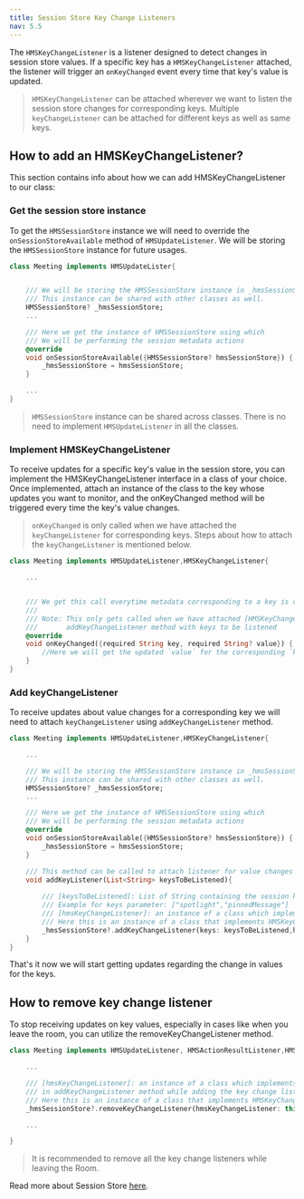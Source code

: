 ```yaml
---
title: Session Store Key Change Listeners
nav: 5.5
---
```


The `HMSKeyChangeListener` is a listener designed to detect changes in session store values. If a specific key has a `HMSKeyChangeListener` attached, the listener will trigger an `onKeyChanged` event every time that key's value is updated.

> `HMSKeyChangeListener` can be attached wherever we want to listen the session store changes for corresponding keys.
> Multiple `keyChangeListener` can be attached for different keys as well as same keys.

## How to add an HMSKeyChangeListener?

This section contains info about how we can add HMSKeyChangeListener to our class:

<div className="steps-container">

### Get the session store instance

To get the `HMSSessionStore` instance we will need to override the `onSessionStoreAvailable` method of `HMSUpdateListener`.
We will be storing the `HMSSessionStore` instance for future usages.

```dart
class Meeting implements HMSUpdateLister{


    /// We will be storing the HMSSessionStore instance in _hmsSessionStore variable for future usages.
    /// This instance can be shared with other classes as well.
    HMSSessionStore? _hmsSessionStore;
    ...

    /// Here we get the instance of HMSSessionStore using which
    /// We will be performing the session metadata actions
    @override
    void onSessionStoreAvailable({HMSSessionStore? hmsSessionStore}) {
        _hmsSessionStore = hmsSessionStore;
    }

    ...
}
```

> `HMSSessionStore` instance can be shared across classes. There is no need to implement `HMSUpdateListener` in all the classes.

### Implement HMSKeyChangeListener

To receive updates for a specific key's value in the session store, you can implement the HMSKeyChangeListener interface in a class of your choice. Once implemented, attach an instance of the class to the key whose updates you want to monitor, and the onKeyChanged method will be triggered every time the key's value changes.

> `onKeyChanged` is only called when we have attached the `keyChangeListener` for corresponding keys. Steps about how to attach the 
> `keyChangeListener` is mentioned below.

```dart
class Meeting implements HMSUpdateListener,HMSKeyChangeListener{

    ...


    /// We get this call everytime metadata corresponding to a key is changed
    ///
    /// Note: This only gets called when we have attached [HMSKeyChangeListener] using
    ///       addKeyChangeListener method with keys to be listened
    @override
    void onKeyChanged({required String key, required String? value}) {
        //Here we will get the updated `value` for the corresponding `key` 
    }
}
```

### Add keyChangeListener

To receive updates about value changes for a corresponding key we will need to attach `keyChangeListener` using `addKeyChangeListener` method.

```dart
class Meeting implements HMSUpdateListener,HMSKeyChangeListener{

    ...

    /// We will be storing the HMSSessionStore instance in _hmsSessionStore variable for future usages.
    /// This instance can be shared with other classes as well.
    HMSSessionStore? _hmsSessionStore;
    ...

    /// Here we get the instance of HMSSessionStore using which
    /// We will be performing the session metadata actions
    @override
    void onSessionStoreAvailable({HMSSessionStore? hmsSessionStore}) {
        _hmsSessionStore = hmsSessionStore;
    }

    /// This method can be called to attach listener for value changes 
    void addKeyListener(List<String> keysToBeListened){
        
        /// [keysToBeListened]: List of String containing the session keys which are needed to be listened
        /// Example for keys parameter: ["spotlight","pinnedMessage"]
        /// [hmsKeyChangeListener]: an instance of a class which implements HMSKeyChangeListener
        /// Here this is an instance of a class that implements HMSKeyChangeListener, that is, Meeting
        _hmsSessionStore?.addKeyChangeListener(keys: keysToBeListened,hmsKeyChangeListener: this);
    }
}
```

That's it now we will start getting updates regarding the change in values for the keys.

</div>

## How to remove key change listener

To stop receiving updates on key values, especially in cases like when you leave the room, you can utilize the removeKeyChangeListener method.

```dart
class Meeting implements HMSUpdateListener, HMSActionResultListener,HMSKeyChangeListener{

    ...

    /// [hmsKeyChangeListener]: an instance of a class which implements HMSKeyChangeListener which was passed
    /// in addKeyChangeListener method while adding the key change listener
    /// Here this is an instance of a class that implements HMSKeyChangeListener, that is, Meeting
    _hmsSessionStore?.removeKeyChangeListener(hmsKeyChangeListener: this);

    ...

}
```

> It is recommended to remove all the key change listeners while leaving the Room.

Read more about Session Store [here](/flutter/v2/how-to-guides/interact-with-room/room/session-store).
